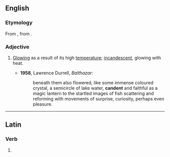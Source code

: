 ==English==

===Etymology===
From {{der|en|la|candentem}}, from {{m|la|candere}}.

===Adjective===
{{en-adj}}

# {{lb|en|now|_|rare}} [[glowing|Glowing]] as a result of its high [[temperature]]; [[incandescent]], glowing with heat.
#* '''1958''', Lawrence Durrell, ''Balthazar'':
#*: beneath them also flowered, like some immense coloured crystal, a semicircle of lake water, '''candent''' and faithful as a magic lantern to the startled images of fish scattering and reforming with movements of surprise, curiosity, perhaps even pleasure.

----

==Latin==

===Verb===
{{la-verb-form|candent}}

# {{inflection of|la|candeō||3|p|pres|actv|indc}}